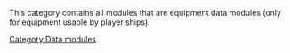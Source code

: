 This category contains all modules that are equipment data modules (only for equipment usable by player ships).
[[Category:Data modules]]
